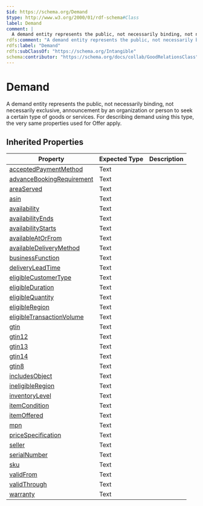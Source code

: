 ```yaml
---
$id: https://schema.org/Demand
$type: http://www.w3.org/2000/01/rdf-schema#Class
label: Demand
comment: |
  A demand entity represents the public, not necessarily binding, not necessarily exclusive, announcement by an organization or person to seek a certain type of goods or services. For describing demand using this type, the very same properties used for Offer apply.
rdfs:comment: "A demand entity represents the public, not necessarily binding, not necessarily exclusive, announcement by an organization or person to seek a certain type of goods or services. For describing demand using this type, the very same properties used for Offer apply."
rdfs:label: "Demand"
rdfs:subClassOf: "https://schema.org/Intangible"
schema:contributor: "https://schema.org/docs/collab/GoodRelationsClass"
---
```


# Demand

A demand entity represents the public, not necessarily binding, not necessarily exclusive, announcement by an organization or person to seek a certain type of goods or services. For describing demand using this type, the very same properties used for Offer apply.

## Inherited Properties

| Property | Expected Type | Description |
| --- | --- | --- |
| [acceptedPaymentMethod](https://schema.org/acceptedPaymentMethod) | Text |  |
| [advanceBookingRequirement](https://schema.org/advanceBookingRequirement) | Text |  |
| [areaServed](https://schema.org/areaServed) | Text |  |
| [asin](https://schema.org/asin) | Text |  |
| [availability](https://schema.org/availability) | Text |  |
| [availabilityEnds](https://schema.org/availabilityEnds) | Text |  |
| [availabilityStarts](https://schema.org/availabilityStarts) | Text |  |
| [availableAtOrFrom](https://schema.org/availableAtOrFrom) | Text |  |
| [availableDeliveryMethod](https://schema.org/availableDeliveryMethod) | Text |  |
| [businessFunction](https://schema.org/businessFunction) | Text |  |
| [deliveryLeadTime](https://schema.org/deliveryLeadTime) | Text |  |
| [eligibleCustomerType](https://schema.org/eligibleCustomerType) | Text |  |
| [eligibleDuration](https://schema.org/eligibleDuration) | Text |  |
| [eligibleQuantity](https://schema.org/eligibleQuantity) | Text |  |
| [eligibleRegion](https://schema.org/eligibleRegion) | Text |  |
| [eligibleTransactionVolume](https://schema.org/eligibleTransactionVolume) | Text |  |
| [gtin](https://schema.org/gtin) | Text |  |
| [gtin12](https://schema.org/gtin12) | Text |  |
| [gtin13](https://schema.org/gtin13) | Text |  |
| [gtin14](https://schema.org/gtin14) | Text |  |
| [gtin8](https://schema.org/gtin8) | Text |  |
| [includesObject](https://schema.org/includesObject) | Text |  |
| [ineligibleRegion](https://schema.org/ineligibleRegion) | Text |  |
| [inventoryLevel](https://schema.org/inventoryLevel) | Text |  |
| [itemCondition](https://schema.org/itemCondition) | Text |  |
| [itemOffered](https://schema.org/itemOffered) | Text |  |
| [mpn](https://schema.org/mpn) | Text |  |
| [priceSpecification](https://schema.org/priceSpecification) | Text |  |
| [seller](https://schema.org/seller) | Text |  |
| [serialNumber](https://schema.org/serialNumber) | Text |  |
| [sku](https://schema.org/sku) | Text |  |
| [validFrom](https://schema.org/validFrom) | Text |  |
| [validThrough](https://schema.org/validThrough) | Text |  |
| [warranty](https://schema.org/warranty) | Text |  |
